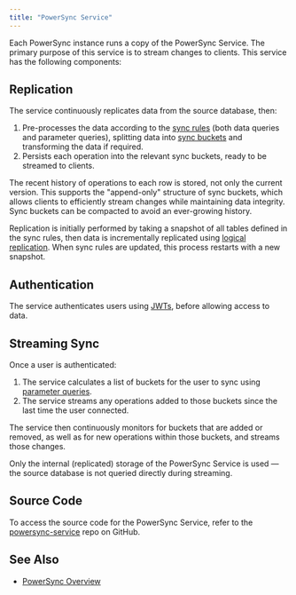 ```yaml
---
title: "PowerSync Service"
---
```


Each PowerSync instance runs a copy of the PowerSync Service. The primary purpose of this service is to stream changes to clients.
This service has the following components:

## Replication

The service continuously replicates data from the source database, then:

1. Pre-processes the data according to the [sync rules](/usage/sync-rules) (both data queries and parameter queries), splitting data into [sync buckets](/usage/sync-rules/organize-data-into-buckets) and transforming the data if required.
2. Persists each operation into the relevant sync buckets, ready to be streamed to clients.

The recent history of operations to each row is stored, not only the current version. This supports the "append-only" structure of sync buckets, which allows clients to efficiently stream changes while maintaining data integrity. Sync buckets can be compacted to avoid an ever-growing history.

Replication is initially performed by taking a snapshot of all tables defined in the sync rules, then data is incrementally replicated using [logical replication](https://www.postgresql.org/docs/current/logical-replication.html). When sync rules are updated, this process restarts with a new snapshot.

## Authentication

The service authenticates users using [JWTs](/usage/installation/authentication-setup), before allowing access to data.

## Streaming Sync

Once a user is authenticated:

1. The service calculates a list of buckets for the user to sync using [parameter queries](/usage/sync-rules/parameter-queries).
2. The service streams any operations added to those buckets since the last time the user connected.

The service then continuously monitors for buckets that are added or removed, as well as for new operations within those buckets, and streams those changes.

Only the internal (replicated) storage of the PowerSync Service is used — the source database is not queried directly during streaming.

## Source Code

To access the source code for the PowerSync Service, refer to the [powersync-service](https://github.com/powersync-ja/powersync-service) repo on GitHub.

## See Also

* [PowerSync Overview](/intro/powersync-overview)
